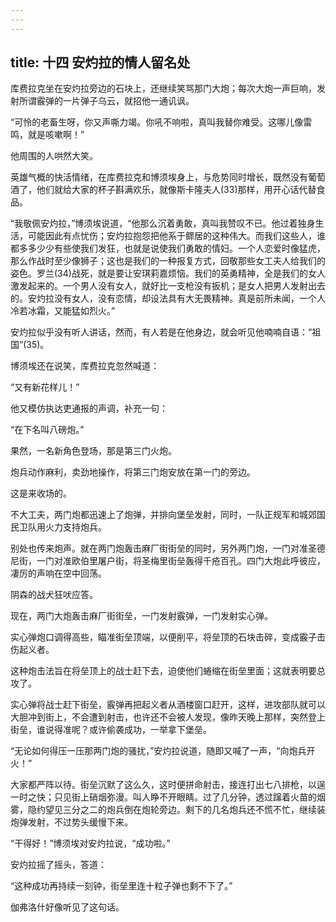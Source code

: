 ```yaml
---
---
---
```

title: 十四 安灼拉的情人留名处
---





库费拉克坐在安灼拉旁边的石块上，还继续笑骂那门大炮；每次大炮一声巨响，发射所谓霰弹的一片弹子乌云，就招他一通讥讽。

“可怜的老畜生呀，你又声嘶力竭。你吼不响啦，真叫我替你难受。这哪儿像雷鸣，就是咳嗽啊！”

他周围的人哄然大笑。

英雄气概的快活情绪，在库费拉克和博须埃身上，与危势同时增长，既然没有葡萄酒了，他们就给大家的杯子斟满欢乐，就像斯卡隆夫人(33)那样，用开心话代替食品。

“我敬佩安灼拉，”博须埃说道，“他那么沉着勇敢，真叫我赞叹不已。他过着独身生活，可能因此有点忧伤；安灼拉抱怨把他系于鳏居的这种伟大。而我们这些人，谁都多多少少有些使我们发狂，也就是说使我们勇敢的情妇。一个人恋爱时像猛虎，那么作战时至少像狮子；这也是我们的一种报复方式，回敬那些女工夫人给我们的姿色。罗兰(34)战死，就是要让安琪莉嘉烦恼。我们的英勇精神，全是我们的女人激发起来的。一个男人没有女人，就好比一支枪没有扳机；是女人把男人发射出去的。安灼拉没有女人，没有恋情，却设法具有大无畏精神。真是前所未闻，一个人冷若冰霜，又能猛如烈火。”

安灼拉似乎没有听人讲话，然而，有人若是在他身边，就会听见他喃喃自语：“祖国”(35)。

博须埃还在说笑，库费拉克忽然喊道：

“又有新花样儿！”

他又模仿执达吏通报的声调，补充一句：

“在下名叫八磅炮。”

果然，一名新角色登场，那是第三门火炮。

炮兵动作麻利，卖劲地操作，将第三门炮安放在第一门的旁边。

这是来收场的。

不大工夫，两门炮都迅速上了炮弹，并排向堡垒发射，同时，一队正规军和城郊国民卫队用火力支持炮兵。

别处也传来炮声。就在两门炮轰击麻厂街街垒的同时，另外两门炮，一门对准圣德尼街，一门对准欧伯里屠户街，将圣梅里街垒轰得千疮百孔。四门大炮此呼彼应，凄厉的声响在空中回荡。

阴森的战犬狂吠应答。

现在，两门大炮轰击麻厂街街垒，一门发射霰弹，一门发射实心弹。

实心弹炮口调得高些，瞄准街垒顶端，以便削平，将垒顶的石块击碎，变成霰子击伤起义者。

这种炮击法旨在将垒顶上的战士赶下去，迫使他们蜷缩在街垒里面；这就表明要总攻了。

实心弹将战士赶下街垒，霰弹再把起义者从酒楼窗口赶开，这样，进攻部队就可以大胆冲到街上，不会遭到射击，也许还不会被人发现，像昨天晚上那样，突然登上街垒，谁说得准呢？或许偷袭成功，一举拿下堡垒。

“无论如何得压一压那两门炮的骚扰，”安灼拉说道，随即又喊了一声，“向炮兵开火！”

大家都严阵以待。街垒沉默了这么久，这时便拼命射击，接连打出七八排枪，以逞一时之快；只见街上硝烟弥漫。叫人睁不开眼睛。过了几分钟，透过蹿着火苗的烟雾，隐约望见三分之二的炮兵倒在炮轮旁边。剩下的几名炮兵还不慌不忙，继续装炮弹发射，不过势头缓慢下来。

“干得好！”博须埃对安灼拉说，“成功啦。”

安灼拉摇了摇头，答道：

“这种成功再持续一刻钟，街垒里连十粒子弹也剩不下了。”

伽弗洛什好像听见了这句话。